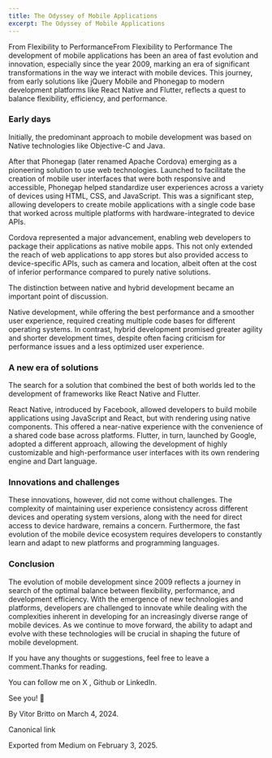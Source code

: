 ```yaml
---
title: The Odyssey of Mobile Applications
excerpt: The Odyssey of Mobile Applications
---
```


From Flexibility to PerformanceFrom Flexibility to Performance
The development of mobile applications has been an area of fast evolution and innovation, especially since the year 2009, marking an era of significant transformations in the way we interact with mobile devices. This journey, from early solutions like jQuery Mobile and Phonegap to modern development platforms like React Native and Flutter, reflects a quest to balance flexibility, efficiency, and performance.


### Early days


Initially, the predominant approach to mobile development was based on Native technologies like Objective-C and Java.


After that Phonegap (later renamed Apache Cordova) emerging as a pioneering solution to use web technologies. Launched to facilitate the creation of mobile user interfaces that were both responsive and accessible, Phonegap helped standardize user experiences across a variety of devices using HTML, CSS, and JavaScript. This was a significant step, allowing developers to create mobile applications with a single code base that worked across multiple platforms with hardware-integrated to device APIs.


Cordova represented a major advancement, enabling web developers to package their applications as native mobile apps. This not only extended the reach of web applications to app stores but also provided access to device-specific APIs, such as camera and location, albeit often at the cost of inferior performance compared to purely native solutions.


The distinction between native and hybrid development became an important point of discussion.


Native development, while offering the best performance and a smoother user experience, required creating multiple code bases for different operating systems. In contrast, hybrid development promised greater agility and shorter development times, despite often facing criticism for performance issues and a less optimized user experience.


### A new era of solutions


The search for a solution that combined the best of both worlds led to the development of frameworks like React Native and Flutter.


React Native, introduced by Facebook, allowed developers to build mobile applications using JavaScript and React, but with rendering using native components. This offered a near-native experience with the convenience of a shared code base across platforms. Flutter, in turn, launched by Google, adopted a different approach, allowing the development of highly customizable and high-performance user interfaces with its own rendering engine and Dart language.


### Innovations and challenges


These innovations, however, did not come without challenges. The complexity of maintaining user experience consistency across different devices and operating system versions, along with the need for direct access to device hardware, remains a concern. Furthermore, the fast evolution of the mobile device ecosystem requires developers to constantly learn and adapt to new platforms and programming languages.


### Conclusion


The evolution of mobile development since 2009 reflects a journey in search of the optimal balance between flexibility, performance, and development efficiency. With the emergence of new technologies and platforms, developers are challenged to innovate while dealing with the complexities inherent in developing for an increasingly diverse range of mobile devices. As we continue to move forward, the ability to adapt and evolve with these technologies will be crucial in shaping the future of mobile development.


If you have any thoughts or suggestions, feel free to leave a comment.Thanks for reading.


You can follow me on X , Github or LinkedIn.


See you! 👋


By Vitor Britto on March 4, 2024.


Canonical link


Exported from Medium on February 3, 2025.

